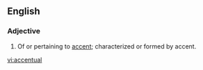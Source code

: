 ==English==

===Adjective===
{{infl|en|adjective}}

#Of or pertaining to [[accent]]; characterized or formed by accent.

[[vi:accentual]]